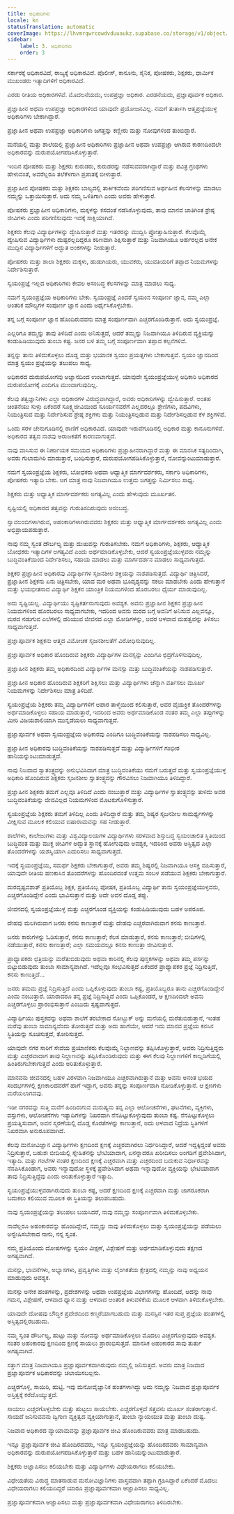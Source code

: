 ```yaml
---
title: ಅಧಿಕಾರಿಗಳು
locale: kn
statusTranslation: automatic
coverImage: https://lhvmrqwrcowdvduuaukz.supabase.co/storage/v1/object/public/strapi-uploads/small_cover-educacion-fundamental.webp-2d51a7828a2b1309555be27f7e2a61a0.webp
sidebar:
    label: 3. ಅಧಿಕಾರಿಗಳು
    order: 3
---
```

ಸರ್ಕಾರಕ್ಕೆ ಅಧಿಕಾರವಿದೆ, ರಾಜ್ಯಕ್ಕೆ ಅಧಿಕಾರವಿದೆ. ಪೊಲೀಸ್, ಕಾನೂನು, ಸೈನಿಕ, ಪೋಷಕರು, ಶಿಕ್ಷಕರು, ಧಾರ್ಮಿಕ ಮುಖಂಡರು ಇತ್ಯಾದಿಗಳಿಗೆ ಅಧಿಕಾರವಿದೆ.

ಎರಡು ರೀತಿಯ ಅಧಿಕಾರಗಳಿವೆ. ಮೊದಲನೆಯದು, ಉಪಪ್ರಜ್ಞಾ ಅಧಿಕಾರ. ಎರಡನೆಯದು, ಪ್ರಜ್ಞಾಪೂರ್ವಕ ಅಧಿಕಾರ.

ಪ್ರಜ್ಞಾಹೀನ ಅಥವಾ ಉಪಪ್ರಜ್ಞಾ ಅಧಿಕಾರಗಳಿಂದ ಯಾವುದೇ ಪ್ರಯೋಜನವಿಲ್ಲ. ನಮಗೆ ತುರ್ತಾಗಿ ಆತ್ಮಪ್ರಜ್ಞೆಯುಳ್ಳ ಅಧಿಕಾರಿಗಳು ಬೇಕಾಗಿದ್ದಾರೆ.

ಪ್ರಜ್ಞಾಹೀನ ಅಥವಾ ಉಪಪ್ರಜ್ಞಾ ಅಧಿಕಾರಿಗಳು ಜಗತ್ತನ್ನು ಕಣ್ಣೀರು ಮತ್ತು ನೋವುಗಳಿಂದ ತುಂಬಿದ್ದಾರೆ.

ಮನೆಯಲ್ಲಿ ಮತ್ತು ಶಾಲೆಯಲ್ಲಿ ಪ್ರಜ್ಞಾಹೀನ ಅಧಿಕಾರಿಗಳು ಪ್ರಜ್ಞಾಹೀನ ಅಥವಾ ಉಪಪ್ರಜ್ಞಾ ಆಗಿರುವ ಕಾರಣದಿಂದಲೇ ಅಧಿಕಾರವನ್ನು ದುರುಪಯೋಗಪಡಿಸಿಕೊಳ್ಳುತ್ತಾರೆ.

ಇಂದಿನ ಪೋಷಕರು ಮತ್ತು ಶಿಕ್ಷಕರು ಕುರುಡರು, ಕುರುಡರನ್ನು ನಡೆಸುವವರಾಗಿದ್ದಾರೆ ಮತ್ತು ಪವಿತ್ರ ಗ್ರಂಥಗಳು ಹೇಳುವಂತೆ, ಅವರೆಲ್ಲರೂ ತಲೆಕೆಳಗಾಗಿ ಪ್ರಪಾತಕ್ಕೆ ಬೀಳುತ್ತಾರೆ.

ಪ್ರಜ್ಞಾಹೀನ ಪೋಷಕರು ಮತ್ತು ಶಿಕ್ಷಕರು ಬಾಲ್ಯದಲ್ಲಿ ತಾರ್ಕಿಕವೆಂದು ಪರಿಗಣಿಸುವ ಅರ್ಥಹೀನ ಕೆಲಸಗಳನ್ನು ಮಾಡಲು ನಮ್ಮನ್ನು ಒತ್ತಾಯಿಸುತ್ತಾರೆ. ಅದು ನಮ್ಮ ಒಳಿತಿಗಾಗಿ ಎಂದು ಅವರು ಹೇಳುತ್ತಾರೆ.

ಪೋಷಕರು ಪ್ರಜ್ಞಾಹೀನ ಅಧಿಕಾರಿಗಳು, ಮಕ್ಕಳನ್ನು ಕಸದಂತೆ ನಡೆಸಿಕೊಳ್ಳುವುದು, ತಾವು ಮಾನವ ಜಾತಿಗಿಂತ ಶ್ರೇಷ್ಠ ಜೀವಿಗಳು ಎಂದು ಪರಿಗಣಿಸುವುದು ಇದಕ್ಕೆ ಸಾಕ್ಷಿಯಾಗಿದೆ.

ಶಿಕ್ಷಕರು ಕೆಲವು ವಿದ್ಯಾರ್ಥಿಗಳನ್ನು ದ್ವೇಷಿಸುತ್ತಾರೆ ಮತ್ತು ಇತರರನ್ನು ಮುದ್ದಿಸಿ ಪ್ರೋತ್ಸಾಹಿಸುತ್ತಾರೆ. ಕೆಲವೊಮ್ಮೆ ದ್ವೇಷಿಸುವ ವಿದ್ಯಾರ್ಥಿಗಳು ದುಷ್ಟರಲ್ಲದಿದ್ದರೂ ಕಠಿಣವಾಗಿ ಶಿಕ್ಷಿಸುತ್ತಾರೆ ಮತ್ತು ನಿಜವಾಗಿಯೂ ಅರ್ಹರಲ್ಲದ ಅನೇಕ ಮುದ್ದಿನ ವಿದ್ಯಾರ್ಥಿಗಳಿಗೆ ಅದ್ಭುತ ಅಂಕಗಳನ್ನು ನೀಡುತ್ತಾರೆ.

ಪೋಷಕರು ಮತ್ತು ಶಾಲಾ ಶಿಕ್ಷಕರು ಮಕ್ಕಳು, ಹುಡುಗಿಯರು, ಯುವಕರು, ಯುವತಿಯರಿಗೆ ತಪ್ಪಾದ ನಿಯಮಗಳನ್ನು ನಿರ್ದೇಶಿಸುತ್ತಾರೆ.

ಸ್ವಯಂಪ್ರಜ್ಞೆ ಇಲ್ಲದ ಅಧಿಕಾರಿಗಳು ಕೇವಲ ಅಸಂಬದ್ಧ ಕೆಲಸಗಳನ್ನು ಮಾತ್ರ ಮಾಡಲು ಸಾಧ್ಯ.

ನಮಗೆ ಸ್ವಯಂಪ್ರಜ್ಞೆಯ ಅಧಿಕಾರಿಗಳು ಬೇಕು. ಸ್ವಯಂಪ್ರಜ್ಞೆ ಎಂದರೆ ಸ್ವಯಂನ ಸಂಪೂರ್ಣ ಜ್ಞಾನ, ನಮ್ಮ ಎಲ್ಲಾ ಆಂತರಿಕ ಮೌಲ್ಯಗಳ ಸಂಪೂರ್ಣ ಜ್ಞಾನ ಎಂದು ಅರ್ಥೈಸಿಕೊಳ್ಳಬೇಕು.

ತನ್ನ ಬಗ್ಗೆ ಸಂಪೂರ್ಣ ಜ್ಞಾನ ಹೊಂದಿರುವವನು ಮಾತ್ರ ಸಂಪೂರ್ಣವಾಗಿ ಎಚ್ಚರಗೊಂಡಿರುತ್ತಾನೆ. ಅದು ಸ್ವಯಂಪ್ರಜ್ಞೆ.

ಎಲ್ಲರಿಗೂ ತಮ್ಮನ್ನು ತಾವು ತಿಳಿದಿದೆ ಎಂದು ಅನಿಸುತ್ತದೆ, ಆದರೆ ತಮ್ಮನ್ನು ನಿಜವಾಗಿಯೂ ತಿಳಿದಿರುವ ವ್ಯಕ್ತಿಯನ್ನು ಕಂಡುಹಿಡಿಯುವುದು ತುಂಬಾ ಕಷ್ಟ. ಜನರ ಬಳಿ ತಮ್ಮ ಬಗ್ಗೆ ಸಂಪೂರ್ಣವಾಗಿ ತಪ್ಪಾದ ಕಲ್ಪನೆಗಳಿವೆ.

ತನ್ನನ್ನು ತಾನು ತಿಳಿದುಕೊಳ್ಳಲು ದೊಡ್ಡ ಮತ್ತು ಭಯಾನಕ ಸ್ವಯಂ ಪ್ರಯತ್ನಗಳು ಬೇಕಾಗುತ್ತವೆ. ಸ್ವಯಂ ಜ್ಞಾನದಿಂದ ಮಾತ್ರ ಸ್ವಯಂ ಪ್ರಜ್ಞೆಯನ್ನು ತಲುಪಲು ಸಾಧ್ಯ.

ಅಧಿಕಾರದ ದುರುಪಯೋಗವು ಅಜ್ಞಾನದಿಂದ ಉಂಟಾಗುತ್ತದೆ. ಯಾವುದೇ ಸ್ವಯಂಪ್ರಜ್ಞೆಯುಳ್ಳ ಅಧಿಕಾರಿ ಅಧಿಕಾರದ ದುರುಪಯೋಗಕ್ಕೆ ಎಂದಿಗೂ ಮುಂದಾಗುವುದಿಲ್ಲ.

ಕೆಲವು ತತ್ವಜ್ಞಾನಿಗಳು ಎಲ್ಲಾ ಅಧಿಕಾರಗಳ ವಿರುದ್ಧವಾಗಿದ್ದಾರೆ, ಅವರು ಅಧಿಕಾರಿಗಳನ್ನು ದ್ವೇಷಿಸುತ್ತಾರೆ. ಅಂತಹ ಚಿಂತನೆಯು ಸುಳ್ಳು ಏಕೆಂದರೆ ಸೂಕ್ಷ್ಮಜೀವಿಯಿಂದ ಸೂರ್ಯನವರೆಗೆ ಎಲ್ಲದರಲ್ಲೂ ಶ್ರೇಣಿಗಳು, ಪದವಿಗಳು, ನಿಯಂತ್ರಿಸುವ ಮತ್ತು ನಿರ್ದೇಶಿಸುವ ಶ್ರೇಷ್ಠ ಶಕ್ತಿಗಳು ಮತ್ತು ನಿಯಂತ್ರಿಸಲ್ಪಡುವ ಮತ್ತು ನಿರ್ದೇಶಿಸಲ್ಪಡುವ ಕೆಳ ಶಕ್ತಿಗಳಿವೆ.

ಒಂದು ಸರಳ ಜೇನುಗೂಡಿನಲ್ಲಿ ರಾಣಿಗೆ ಅಧಿಕಾರವಿದೆ. ಯಾವುದೇ ಇರುವೆಗೂಡಿನಲ್ಲಿ ಅಧಿಕಾರ ಮತ್ತು ಕಾನೂನುಗಳಿವೆ. ಅಧಿಕಾರದ ತತ್ವದ ನಾಶವು ಅರಾಜಕತೆಗೆ ಕಾರಣವಾಗುತ್ತದೆ.

ನಾವು ವಾಸಿಸುವ ಈ ನಿರ್ಣಾಯಕ ಸಮಯದ ಅಧಿಕಾರಿಗಳು ಪ್ರಜ್ಞಾಹೀನರಾಗಿದ್ದಾರೆ ಮತ್ತು ಈ ಮಾನಸಿಕ ಸತ್ಯದಿಂದಾಗಿ, ಅವರು ಗುಲಾಮಗಿರಿ ಮಾಡುತ್ತಾರೆ, ಬಂಧಿಸುತ್ತಾರೆ, ದುರುಪಯೋಗಪಡಿಸಿಕೊಳ್ಳುತ್ತಾರೆ, ನೋವನ್ನುಂಟುಮಾಡುತ್ತಾರೆ.

ನಮಗೆ ಸ್ವಯಂಪ್ರಜ್ಞೆಯ ಶಿಕ್ಷಕರು, ಬೋಧಕರು ಅಥವಾ ಆಧ್ಯಾತ್ಮಿಕ ಮಾರ್ಗದರ್ಶಕರು, ಸರ್ಕಾರಿ ಅಧಿಕಾರಿಗಳು, ಪೋಷಕರು ಇತ್ಯಾದಿ ಬೇಕು. ಆಗ ಮಾತ್ರ ನಾವು ನಿಜವಾಗಿಯೂ ಉತ್ತಮ ಜಗತ್ತನ್ನು ನಿರ್ಮಿಸಲು ಸಾಧ್ಯ.

ಶಿಕ್ಷಕರು ಮತ್ತು ಆಧ್ಯಾತ್ಮಿಕ ಮಾರ್ಗದರ್ಶಕರು ಅಗತ್ಯವಿಲ್ಲ ಎಂದು ಹೇಳುವುದು ಮೂರ್ಖತನ.

ಸೃಷ್ಟಿಯಲ್ಲಿ ಅಧಿಕಾರದ ತತ್ವವನ್ನು ಗುರುತಿಸದಿರುವುದು ಅಸಂಬದ್ಧ.

ಸ್ವಾವಲಂಬಿಗಳಾಗಿರುವ, ಅಹಂಕಾರಿಗಳಾಗಿರುವವರು ಶಿಕ್ಷಕರು ಮತ್ತು ಆಧ್ಯಾತ್ಮಿಕ ಮಾರ್ಗದರ್ಶಕರು ಅಗತ್ಯವಿಲ್ಲ ಎಂದು ಅಭಿಪ್ರಾಯಪಡುತ್ತಾರೆ.

ನಾವು ನಮ್ಮ ಸ್ವಂತ ದೌರ್ಬಲ್ಯ ಮತ್ತು ದುಃಖವನ್ನು ಗುರುತಿಸಬೇಕು. ನಮಗೆ ಅಧಿಕಾರಿಗಳು, ಶಿಕ್ಷಕರು, ಆಧ್ಯಾತ್ಮಿಕ ಬೋಧಕರು ಇತ್ಯಾದಿಗಳ ಅಗತ್ಯವಿದೆ ಎಂದು ಅರ್ಥಮಾಡಿಕೊಳ್ಳಬೇಕು, ಆದರೆ ಸ್ವಯಂಪ್ರಜ್ಞೆಯುಳ್ಳವರು ನಮ್ಮನ್ನು ಬುದ್ಧಿವಂತಿಕೆಯಿಂದ ನಿರ್ದೇಶಿಸಲು, ಸಹಾಯ ಮಾಡಲು ಮತ್ತು ಮಾರ್ಗದರ್ಶನ ಮಾಡಲು ಸಾಧ್ಯವಾಗುತ್ತದೆ.

ಶಿಕ್ಷಕರ ಪ್ರಜ್ಞಾಹೀನ ಅಧಿಕಾರವು ವಿದ್ಯಾರ್ಥಿಗಳ ಸೃಜನಶೀಲ ಶಕ್ತಿಯನ್ನು ನಾಶಪಡಿಸುತ್ತದೆ. ವಿದ್ಯಾರ್ಥಿ ಚಿತ್ರಿಸಿದರೆ, ಪ್ರಜ್ಞಾಹೀನ ಶಿಕ್ಷಕನು ಏನು ಚಿತ್ರಿಸಬೇಕು, ಯಾವ ಮರ ಅಥವಾ ಭೂದೃಶ್ಯವನ್ನು ನಕಲು ಮಾಡಬೇಕು ಎಂದು ಹೇಳುತ್ತಾನೆ ಮತ್ತು ಭಯಭೀತನಾದ ವಿದ್ಯಾರ್ಥಿ ಶಿಕ್ಷಕನ ಯಾಂತ್ರಿಕ ನಿಯಮಗಳಿಂದ ಹೊರಬರಲು ಧೈರ್ಯ ಮಾಡುವುದಿಲ್ಲ.

ಅದು ಸೃಷ್ಟಿಯಲ್ಲ. ವಿದ್ಯಾರ್ಥಿಯು ಸೃಷ್ಟಿಕರ್ತನಾಗುವುದು ಅವಶ್ಯಕ. ಅವನು ಪ್ರಜ್ಞಾಹೀನ ಶಿಕ್ಷಕನ ಪ್ರಜ್ಞಾಹೀನ ನಿಯಮಗಳಿಂದ ಹೊರಬರಲು ಸಾಧ್ಯವಾಗಬೇಕು, ಇದರಿಂದ ಅವನು ಮರದ ಬಗ್ಗೆ ಅವನಿಗೆ ಅನಿಸುವ ಎಲ್ಲವನ್ನೂ, ಮರದ ನಡುಗುವ ಎಲೆಗಳಲ್ಲಿ ಹರಿಯುವ ಜೀವನದ ಎಲ್ಲಾ ಮೋಡಿಗಳನ್ನು, ಅದರ ಆಳವಾದ ಮಹತ್ವವನ್ನು ತಿಳಿಸಲು ಸಾಧ್ಯವಾಗುತ್ತದೆ.

ಪ್ರಜ್ಞಾಪೂರ್ವಕ ಶಿಕ್ಷಕನು ಆತ್ಮದ ವಿಮೋಚಕ ಸೃಜನಶೀಲತೆಗೆ ವಿರೋಧಿಸುವುದಿಲ್ಲ.

ಪ್ರಜ್ಞಾಪೂರ್ವಕ ಅಧಿಕಾರ ಹೊಂದಿರುವ ಶಿಕ್ಷಕರು ವಿದ್ಯಾರ್ಥಿಗಳ ಮನಸ್ಸನ್ನು ಎಂದಿಗೂ ಛಿದ್ರಗೊಳಿಸುವುದಿಲ್ಲ.

ಪ್ರಜ್ಞಾಹೀನ ಶಿಕ್ಷಕರು ತಮ್ಮ ಅಧಿಕಾರದಿಂದ ವಿದ್ಯಾರ್ಥಿಗಳ ಮನಸ್ಸು ಮತ್ತು ಬುದ್ಧಿವಂತಿಕೆಯನ್ನು ನಾಶಪಡಿಸುತ್ತಾರೆ.

ಪ್ರಜ್ಞಾಹೀನ ಅಧಿಕಾರ ಹೊಂದಿರುವ ಶಿಕ್ಷಕರಿಗೆ ಶಿಕ್ಷಿಸಲು ಮತ್ತು ವಿದ್ಯಾರ್ಥಿಗಳು ಚೆನ್ನಾಗಿ ವರ್ತಿಸಲು ಮೂರ್ಖ ನಿಯಮಗಳನ್ನು ನಿರ್ದೇಶಿಸಲು ಮಾತ್ರ ತಿಳಿದಿದೆ.

ಸ್ವಯಂಪ್ರಜ್ಞೆಯ ಶಿಕ್ಷಕರು ತಮ್ಮ ವಿದ್ಯಾರ್ಥಿಗಳಿಗೆ ಅಪಾರ ತಾಳ್ಮೆಯಿಂದ ಕಲಿಸುತ್ತಾರೆ, ಅವರ ವೈಯಕ್ತಿಕ ತೊಂದರೆಗಳನ್ನು ಅರ್ಥಮಾಡಿಕೊಳ್ಳಲು ಸಹಾಯ ಮಾಡುತ್ತಾರೆ, ಇದರಿಂದ ಅವರು ಅರ್ಥಮಾಡಿಕೊಂಡ ನಂತರ ತಮ್ಮ ಎಲ್ಲಾ ತಪ್ಪುಗಳನ್ನು ಮೀರಿ ವಿಜಯಶಾಲಿಯಾಗಿ ಮುನ್ನಡೆಯಲು ಸಾಧ್ಯವಾಗುತ್ತದೆ.

ಪ್ರಜ್ಞಾಪೂರ್ವಕ ಅಥವಾ ಸ್ವಯಂಪ್ರಜ್ಞೆಯ ಅಧಿಕಾರವು ಎಂದಿಗೂ ಬುದ್ಧಿವಂತಿಕೆಯನ್ನು ನಾಶಪಡಿಸಲು ಸಾಧ್ಯವಿಲ್ಲ.

ಪ್ರಜ್ಞಾಹೀನ ಅಧಿಕಾರವು ಬುದ್ಧಿವಂತಿಕೆಯನ್ನು ನಾಶಪಡಿಸುತ್ತದೆ ಮತ್ತು ವಿದ್ಯಾರ್ಥಿಗಳಿಗೆ ಗಂಭೀರ ಹಾನಿಯನ್ನುಂಟುಮಾಡುತ್ತದೆ.

ನಾವು ನಿಜವಾದ ಸ್ವಾತಂತ್ರ್ಯವನ್ನು ಅನುಭವಿಸಿದಾಗ ಮಾತ್ರ ಬುದ್ಧಿವಂತಿಕೆಯು ನಮಗೆ ಬರುತ್ತದೆ ಮತ್ತು ಸ್ವಯಂಪ್ರಜ್ಞೆಯುಳ್ಳ ಅಧಿಕಾರಿ ಹೊಂದಿರುವ ಶಿಕ್ಷಕರು ಸೃಜನಶೀಲ ಸ್ವಾತಂತ್ರ್ಯವನ್ನು ಗೌರವಿಸಲು ನಿಜವಾಗಿಯೂ ತಿಳಿದಿದ್ದಾರೆ.

ಪ್ರಜ್ಞಾಹೀನ ಶಿಕ್ಷಕರು ತಮಗೆ ಎಲ್ಲವೂ ತಿಳಿದಿದೆ ಎಂದು ನಂಬುತ್ತಾರೆ ಮತ್ತು ವಿದ್ಯಾರ್ಥಿಗಳ ಸ್ವಾತಂತ್ರ್ಯವನ್ನು ತುಳಿದು ಅವರ ಬುದ್ಧಿವಂತಿಕೆಯನ್ನು ಜೀವವಿಲ್ಲದ ನಿಯಮಗಳಿಂದ ಮೊಟಕುಗೊಳಿಸುತ್ತಾರೆ.

ಸ್ವಯಂಪ್ರಜ್ಞೆಯ ಶಿಕ್ಷಕರು ತಮಗೆ ತಿಳಿದಿಲ್ಲ ಎಂದು ತಿಳಿದಿದ್ದಾರೆ ಮತ್ತು ತಮ್ಮ ಶಿಷ್ಯರ ಸೃಜನಶೀಲ ಸಾಮರ್ಥ್ಯಗಳನ್ನು ವೀಕ್ಷಿಸುವ ಮೂಲಕ ಕಲಿಯುವ ಐಷಾರಾಮವನ್ನು ಸಹ ನೀಡುತ್ತಾರೆ.

ಶಾಲೆಗಳು, ಕಾಲೇಜುಗಳು ಮತ್ತು ವಿಶ್ವವಿದ್ಯಾಲಯಗಳ ವಿದ್ಯಾರ್ಥಿಗಳು ಸರಳವಾದ ಶಿಸ್ತುಬದ್ಧ ಸ್ವಯಂಚಾಲಿತ ಸ್ಥಿತಿಯಿಂದ ಬುದ್ಧಿವಂತ ಮತ್ತು ಮುಕ್ತ ಜೀವಿಗಳ ಅದ್ಭುತ ಸ್ಥಾನಕ್ಕೆ ಹೋಗುವುದು ಅವಶ್ಯಕ, ಇದರಿಂದ ಅವರು ಅಸ್ತಿತ್ವದ ಎಲ್ಲಾ ತೊಂದರೆಗಳನ್ನು ಯಶಸ್ವಿಯಾಗಿ ಎದುರಿಸಲು ಸಾಧ್ಯವಾಗುತ್ತದೆ.

ಇದಕ್ಕೆ ಸ್ವಯಂಪ್ರಜ್ಞೆಯ, ಸಮರ್ಥ ಶಿಕ್ಷಕರು ಬೇಕಾಗುತ್ತಾರೆ, ಅವರು ತಮ್ಮ ಶಿಷ್ಯರಲ್ಲಿ ನಿಜವಾಗಿಯೂ ಆಸಕ್ತಿ ವಹಿಸುತ್ತಾರೆ, ಯಾವುದೇ ರೀತಿಯ ಹಣಕಾಸಿನ ತೊಂದರೆಗಳನ್ನು ಹೊಂದಿರದಂತೆ ಉತ್ತಮ ಸಂಬಳ ಪಡೆಯುವ ಶಿಕ್ಷಕರು ಬೇಕಾಗುತ್ತಾರೆ.

ದುರದೃಷ್ಟವಶಾತ್ ಪ್ರತಿಯೊಬ್ಬ ಶಿಕ್ಷಕ, ಪ್ರತಿಯೊಬ್ಬ ಪೋಷಕ, ಪ್ರತಿಯೊಬ್ಬ ವಿದ್ಯಾರ್ಥಿ ತಾನು ಸ್ವಯಂಪ್ರಜ್ಞೆಯುಳ್ಳವನು, ಎಚ್ಚರಗೊಂಡಿದ್ದೇನೆ ಎಂದು ಭಾವಿಸುತ್ತಾನೆ ಮತ್ತು ಅದೇ ಅವನ ದೊಡ್ಡ ತಪ್ಪು.

ಜೀವನದಲ್ಲಿ ಸ್ವಯಂಪ್ರಜ್ಞೆಯುಳ್ಳ ಮತ್ತು ಎಚ್ಚರಗೊಂಡ ವ್ಯಕ್ತಿಯನ್ನು ಕಂಡುಹಿಡಿಯುವುದು ಬಹಳ ಅಪರೂಪ.

ದೇಹವು ಮಲಗಿರುವಾಗ ಜನರು ಕನಸು ಕಾಣುತ್ತಾರೆ ಮತ್ತು ದೇಹವು ಎಚ್ಚರವಾಗಿರುವಾಗ ಕನಸು ಕಾಣುತ್ತಾರೆ.

ಜನರು ಕಾರುಗಳನ್ನು ಓಡಿಸುತ್ತಾರೆ, ಕನಸು ಕಾಣುತ್ತಾರೆ; ಕೆಲಸ ಮಾಡುತ್ತಾರೆ, ಕನಸು ಕಾಣುತ್ತಾರೆ; ಬೀದಿಗಳಲ್ಲಿ ನಡೆಯುತ್ತಾರೆ, ಕನಸು ಕಾಣುತ್ತಾರೆ; ಎಲ್ಲಾ ಸಮಯದಲ್ಲೂ ಕನಸು ಕಾಣುತ್ತಾ ಜೀವಿಸುತ್ತಾರೆ.

ಪ್ರಾಧ್ಯಾಪಕರು ಛತ್ರಿಯನ್ನು ಮರೆತುಬಿಡುವುದು ಅಥವಾ ಕಾರಿನಲ್ಲಿ ಕೆಲವು ಪುಸ್ತಕಗಳನ್ನು ಅಥವಾ ತಮ್ಮ ಪರ್ಸನ್ನು ಬಿಟ್ಟುಬಿಡುವುದು ತುಂಬಾ ಸಾಮಾನ್ಯವಾಗಿದೆ. ಇದೆಲ್ಲವೂ ಸಂಭವಿಸುತ್ತದೆ ಏಕೆಂದರೆ ಪ್ರಾಧ್ಯಾಪಕರ ಪ್ರಜ್ಞೆ ನಿದ್ರಿಸುತ್ತಿದೆ, ಕನಸು ಕಾಣುತ್ತಿದೆ...

ಜನರು ತಮಮ ಪ್ರಜ್ಞೆ ನಿದ್ರಿಸುತ್ತಿದೆ ಎಂದು ಒಪ್ಪಿಕೊಳ್ಳುವುದು ತುಂಬಾ ಕಷ್ಟ, ಪ್ರತಿಯೊಬ್ಬರೂ ತಾನು ಎಚ್ಚರಗೊಂಡಿದ್ದೇನೆ ಎಂದು ನಂಬುತ್ತಾರೆ. ಯಾರಾದರೂ ತನ್ನ ಪ್ರಜ್ಞೆ ನಿದ್ರಿಸುತ್ತಿದೆ ಎಂದು ಒಪ್ಪಿಕೊಂಡರೆ, ಆ ಕ್ಷಣದಿಂದಲೇ ಅವನು ಎಚ್ಚರಗೊಳ್ಳಲು ಪ್ರಾರಂಭಿಸುತ್ತಾನೆ ಎಂಬುದು ಸ್ಪಷ್ಟವಾಗುತ್ತದೆ.

ವಿದ್ಯಾರ್ಥಿಯು ಪುಸ್ತಕವನ್ನು ಅಥವಾ ಶಾಲೆಗೆ ತರಬೇಕಾದ ನೋಟ್ಬುಕ್ ಅನ್ನು ಮನೆಯಲ್ಲಿ ಮರೆತುಬಿಡುತ್ತಾನೆ, ಇಂತಹ ಮರೆವು ತುಂಬಾ ಸಾಮಾನ್ಯವೆಂದು ತೋರುತ್ತದೆ ಮತ್ತು ಅದು ಹಾಗೆಯೇ, ಆದರೆ ಇದು ಮಾನವ ಪ್ರಜ್ಞೆಯ ಕನಸಿನ ಸ್ಥಿತಿಯನ್ನು ಸೂಚಿಸುತ್ತದೆ, ತೋರಿಸುತ್ತದೆ.

ಯಾವುದೇ ನಗರ ಸಾರಿಗೆ ಸೇವೆಯ ಪ್ರಯಾಣಿಕರು ಕೆಲವೊಮ್ಮೆ ನಿಲ್ದಾಣವನ್ನು ತಪ್ಪಿಸಿಕೊಳ್ಳುತ್ತಾರೆ, ಅವರು ನಿದ್ರಿಸುತ್ತಿದ್ದರು ಮತ್ತು ಎಚ್ಚರವಾದಾಗ ತಾವು ನಿಲ್ದಾಣವನ್ನು ತಪ್ಪಿಸಿಕೊಂಡಿರುವುದು ಮತ್ತು ಈಗ ಕೆಲವು ನಿಲ್ದಾಣಗಳಿಗೆ ಕಾಲ್ನಡಿಗೆಯಲ್ಲಿ ಹಿಂತಿರುಗಬೇಕಾಗುತ್ತದೆ ಎಂದು ಅರಿತುಕೊಳ್ಳುತ್ತಾರೆ.

ಮಾನವನು ಜೀವನದಲ್ಲಿ ಬಹಳ ವಿರಳವಾಗಿ ನಿಜವಾಗಿಯೂ ಎಚ್ಚರವಾಗಿರುತ್ತಾನೆ ಮತ್ತು ಅವನು ಅನಂತ ಭಯದ ಸಂದರ್ಭಗಳಲ್ಲಿ ಕ್ಷಣಕಾಲದವರೆಗೆ ಹಾಗೆ ಇದ್ದಾಗ, ಅವನು ತನ್ನನ್ನು ಸಂಪೂರ್ಣವಾಗಿ ನೋಡಿಕೊಳ್ಳುತ್ತಾನೆ. ಆ ಕ್ಷಣಗಳು ಮರೆಯಲಾಗದವು.

ಇಡೀ ನಗರವನ್ನು ಸುತ್ತಿ ಮನೆಗೆ ಹಿಂದಿರುಗುವ ಮನುಷ್ಯನು ತನ್ನ ಎಲ್ಲಾ ಆಲೋಚನೆಗಳು, ಘಟನೆಗಳು, ವ್ಯಕ್ತಿಗಳು, ವಸ್ತುಗಳು, ಆಲೋಚನೆಗಳು ಇತ್ಯಾದಿಗಳನ್ನು ನಿಖರವಾಗಿ ನೆನಪಿಟ್ಟುಕೊಳ್ಳುವುದು ತುಂಬಾ ಕಷ್ಟ. ನೆನಪಿಟ್ಟುಕೊಳ್ಳಲು ಪ್ರಯತ್ನಿಸುವಾಗ, ಅವನ ಸ್ಮರಣೆಯಲ್ಲಿ ದೊಡ್ಡ ಕೊರತೆಗಳನ್ನು ಕಾಣುತ್ತಾನೆ, ಅದು ಆಳವಾದ ನಿದ್ರೆಯ ಸ್ಥಿತಿಗಳಿಗೆ ನಿಖರವಾಗಿ ಅನುರೂಪವಾಗಿದೆ.

ಕೆಲವು ಮನೋವಿಜ್ಞಾನ ವಿದ್ಯಾರ್ಥಿಗಳು ಕ್ಷಣದಿಂದ ಕ್ಷಣಕ್ಕೆ ಎಚ್ಚರವಾಗಿರಲು ನಿರ್ಧರಿಸಿದ್ದಾರೆ, ಆದರೆ ಇದ್ದಕ್ಕಿದ್ದಂತೆ ಅವರು ನಿದ್ರಿಸುತ್ತಾರೆ, ಬಹುಶಃ ಬೀದಿಯಲ್ಲಿ ಸ್ನೇಹಿತನನ್ನು ಭೇಟಿಯಾದಾಗ, ಏನನ್ನಾದರೂ ಖರೀದಿಸಲು ಅಂಗಡಿಗೆ ಪ್ರವೇಶಿಸಿದಾಗ, ಇತ್ಯಾದಿ. ಮತ್ತು ಗಂಟೆಗಳ ನಂತರ ಕ್ಷಣದಿಂದ ಕ್ಷಣಕ್ಕೆ ಎಚ್ಚರವಾಗಿ ಮತ್ತು ಎಚ್ಚರದಿಂದ ಬದುಕುವ ನಿರ್ಧಾರವನ್ನು ನೆನಪಿಸಿಕೊಂಡಾಗ, ಅವರು ಇನ್ನಾವುದೋ ಸ್ಥಳಕ್ಕೆ ಪ್ರವೇಶಿಸಿದಾಗ ಅಥವಾ ಇನ್ನಾವುದೋ ವ್ಯಕ್ತಿಯನ್ನು ಭೇಟಿಯಾದಾಗ ತಾವು ನಿದ್ರಿಸುತ್ತಿದ್ದೆವು ಎಂದು ಅರಿತುಕೊಳ್ಳುತ್ತಾರೆ ಇತ್ಯಾದಿ.

ಸ್ವಯಂಪ್ರಜ್ಞೆಯುಳ್ಳವರಾಗಿರುವುದು ತುಂಬಾ ಕಷ್ಟ, ಆದರೆ ಕ್ಷಣದಿಂದ ಕ್ಷಣಕ್ಕೆ ಎಚ್ಚರವಾಗಿ ಮತ್ತು ಜಾಗರೂಕರಾಗಿ ಬದುಕಲು ಕಲಿಯುವ ಮೂಲಕ ಈ ಸ್ಥಿತಿಯನ್ನು ತಲುಪಬಹುದು.

ನಾವು ಸ್ವಯಂಪ್ರಜ್ಞೆಯನ್ನು ತಲುಪಲು ಬಯಸಿದರೆ, ನಾವು ನಮ್ಮನ್ನು ಸಂಪೂರ್ಣವಾಗಿ ತಿಳಿದುಕೊಳ್ಳಬೇಕು.

ನಾವೆಲ್ಲರೂ ಅಹಂಕಾರವನ್ನು ಹೊಂದಿದ್ದೇವೆ, ನಮ್ಮನ್ನು ನಾವು ತಿಳಿದುಕೊಳ್ಳಲು ಮತ್ತು ಸ್ವಯಂಪ್ರಜ್ಞೆಯನ್ನು ಪಡೆಯಲು ಅನ್ವೇಷಿಸಬೇಕಾದ ನಾನು, ನನ್ನ ಸ್ವಂತ.

ನಮ್ಮ ಪ್ರತಿಯೊಂದು ದೋಷಗಳನ್ನು ಸ್ವಯಂ ವೀಕ್ಷಣೆ, ವಿಶ್ಲೇಷಣೆ ಮತ್ತು ಅರ್ಥಮಾಡಿಕೊಳ್ಳುವುದು ತಕ್ಷಣದ ಅಗತ್ಯವಾಗಿದೆ.

ಮನಸ್ಸು, ಭಾವನೆಗಳು, ಅಭ್ಯಾಸಗಳು, ಪ್ರವೃತ್ತಿಗಳು ಮತ್ತು ಲೈಂಗಿಕತೆಯ ಕ್ಷೇತ್ರದಲ್ಲಿ ನಮ್ಮನ್ನು ನಾವು ಅಧ್ಯಯನ ಮಾಡುವುದು ಅವಶ್ಯಕ.

ಮನಸ್ಸು ಅನೇಕ ಹಂತಗಳನ್ನು, ಪ್ರದೇಶಗಳನ್ನು ಅಥವಾ ಉಪಪ್ರಜ್ಞೆಯ ವಿಭಾಗಗಳನ್ನು ಹೊಂದಿದೆ, ಅದನ್ನು ನಾವು ಗಮನ, ವಿಶ್ಲೇಷಣೆ, ಆಳವಾದ ಧ್ಯಾನ ಮತ್ತು ಆಳವಾದ ಆಂತರಿಕ ತಿಳುವಳಿಕೆಯ ಮೂಲಕ ಆಳವಾಗಿ ತಿಳಿದುಕೊಳ್ಳಬೇಕು.

ಯಾವುದೇ ದೋಷವು ಬೌದ್ಧಿಕ ಪ್ರದೇಶದಿಂದ ಕಣ್ಮರೆಯಾಗಬಹುದು ಮತ್ತು ಮನಸ್ಸಿನ ಇತರ ಸುಪ್ತ ಪ್ರಜ್ಞೆಯ ಹಂತಗಳಲ್ಲಿ ಅಸ್ತಿತ್ವದಲ್ಲಿರಬಹುದು.

ನಮ್ಮ ಸ್ವಂತ ದೌರ್ಬಲ್ಯ, ಹುಟ್ಟು ಮತ್ತು ನೋವನ್ನು ಅರ್ಥಮಾಡಿಕೊಳ್ಳಲು ಮೊದಲು ಎಚ್ಚರಗೊಳ್ಳುವುದು ಅವಶ್ಯಕ. ನಂತರ ಅಹಂಕಾರವು ಕ್ಷಣದಿಂದ ಕ್ಷಣಕ್ಕೆ ಸಾಯಲು ಪ್ರಾರಂಭಿಸುತ್ತದೆ. ಮಾನಸಿಕ ಅಹಂಕಾರದ ಸಾವು ತುರ್ತು ಅಗತ್ಯವಾಗಿದೆ.

ಸತ್ತಾಗ ಮಾತ್ರ ನಿಜವಾಗಿಯೂ ಪ್ರಜ್ಞಾಪೂರ್ವಕವಾಗಿರುವುದು ನಮ್ಮಲ್ಲಿ ಜನಿಸುತ್ತದೆ. ಅವನು ಮಾತ್ರ ನಿಜವಾದ ಪ್ರಜ್ಞಾಪೂರ್ವಕ ಅಧಿಕಾರವನ್ನು ಚಲಾಯಿಸಬಲ್ಲನು.

ಎಚ್ಚರಗೊಳ್ಳಿ, ಸಾಯಿರಿ, ಹುಟ್ಟಿ. ಇವು ಮನೋವೈಜ್ಞಾನಿಕ ಹಂತಗಳಾಗಿದ್ದು ಅದು ನಮ್ಮನ್ನು ನಿಜವಾದ ಪ್ರಜ್ಞಾಪೂರ್ವಕ ಅಸ್ತಿತ್ವಕ್ಕೆ ಕರೆದೊಯ್ಯುತ್ತದೆ.

ಸಾಯಲು ಎಚ್ಚರಗೊಳ್ಳಬೇಕು ಮತ್ತು ಹುಟ್ಟಲು ಸಾಯಬೇಕು. ಎಚ್ಚರಗೊಳ್ಳದೆ ಸತ್ತವನು ಮೂರ್ಖ ಸಂತರಾಗುತ್ತಾನೆ. ಸಾಯದೆ ಜನಿಸುವವನು ದ್ವಿಗುಣ ವ್ಯಕ್ತಿತ್ವದ ವ್ಯಕ್ತಿಯಾಗುತ್ತಾನೆ, ತುಂಬಾ ನ್ಯಾಯಯುತ ಮತ್ತು ತುಂಬಾ ದುಷ್ಟ.

ನಿಜವಾದ ಅಧಿಕಾರದ ವ್ಯಾಯಾಮವನ್ನು ಪ್ರಜ್ಞಾಪೂರ್ವಕ ಜೀವಿ ಹೊಂದಿರುವವರು ಮಾತ್ರ ಮಾಡಬಹುದು.

ಇನ್ನೂ ಪ್ರಜ್ಞಾಪೂರ್ವಕ ಜೀವಿ ಹೊಂದಿರದವರು, ಇನ್ನೂ ಸ್ವಯಂಪ್ರಜ್ಞೆಯನ್ನು ಹೊಂದಿರದವರು ಸಾಮಾನ್ಯವಾಗಿ ಅಧಿಕಾರವನ್ನು ದುರುಪಯೋಗಪಡಿಸಿಕೊಳ್ಳುತ್ತಾರೆ ಮತ್ತು ಬಹಳ ಹಾನಿಯನ್ನುಂಟುಮಾಡುತ್ತಾರೆ.

ಶಿಕ್ಷಕರು ಆಜ್ಞಾಪಿಸಲು ಕಲಿಯಬೇಕು ಮತ್ತು ವಿದ್ಯಾರ್ಥಿಗಳು ವಿಧೇಯರಾಗಲು ಕಲಿಯಬೇಕು.

ವಿಧೇಯತೆಯ ವಿರುದ್ಧ ಮಾತನಾಡುವ ಮನೋವಿಜ್ಞಾನಿಗಳು ವಾಸ್ತವವಾಗಿ ತಪ್ಪಾಗಿ ಗ್ರಹಿಸಿದ್ದಾರೆ ಏಕೆಂದರೆ ಮೊದಲು ವಿಧೇಯರಾಗಲು ಕಲಿಯದಿದ್ದರೆ ಯಾರೂ ಪ್ರಜ್ಞಾಪೂರ್ವಕವಾಗಿ ಆಜ್ಞಾಪಿಸಲು ಸಾಧ್ಯವಿಲ್ಲ.

ಪ್ರಜ್ಞಾಪೂರ್ವಕವಾಗಿ ಆಜ್ಞಾಪಿಸಲು ಮತ್ತು ಪ್ರಜ್ಞಾಪೂರ್ವಕವಾಗಿ ವಿಧೇಯರಾಗಲು ತಿಳಿದಿರಬೇಕು.

